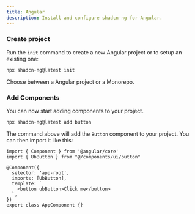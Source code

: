 ```yaml
---
title: Angular
description: Install and configure shadcn-ng for Angular.
---
```


<Steps>

### Create project

Run the `init` command to create a new Angular project or to setup an existing one:

```bash
npx shadcn-ng@latest init
```

Choose between a Angular project or a Monorepo.

### Add Components

You can now start adding components to your project.

```bash
npx shadcn-ng@latest add button
```

The command above will add the `Button` component to your project. You can then import it like this:

```tsx {2,6,8} showLineNumbers title="src/app/app.ts"
import { Component } from '@angular/core'
import { UbButton } from "@/components/ui/button"

@Component({
  selector: 'app-root',
  imports: [UbButton],
  template: `
    <button ubButton>Click me</button>
  `,
})
export class AppComponent {}
```

</Steps>
